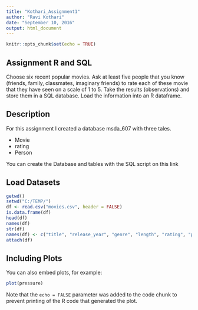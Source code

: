 ```yaml
---
title: "Kothari_Assignment1"
author: "Ravi Kothari"
date: "September 10, 2016"
output: html_document
---
```


```r
knitr::opts_chunk$set(echo = TRUE)
```

## Assignment R and SQL

Choose six recent popular movies. Ask at least five people that you know (friends, family, classmates,
imaginary friends) to rate each of these movie that they have seen on a scale of 1 to 5. Take the results
(observations) and store them in a SQL database. Load the information into an R dataframe.

## Description

For this assignment I created a database msda_607 with three tales.

- Movie
- rating
- Person

You can create the Database and tables with the SQL script on this link

## Load Datasets
```r
getwd()
setwd("C:/TEMP/")
df <- read.csv("movies.csv", header = FALSE) 
is.data.frame(df)
head(df)
names(df)
str(df)
names(df) <- c("title", "release_year", "genre", "length", "rating", "person_name", "age", "gender", "relation")
attach(df)
```

## Including Plots

You can also embed plots, for example:

```r
plot(pressure)
```

Note that the `echo = FALSE` parameter was added to the code chunk to prevent printing of the R code that generated the plot.
